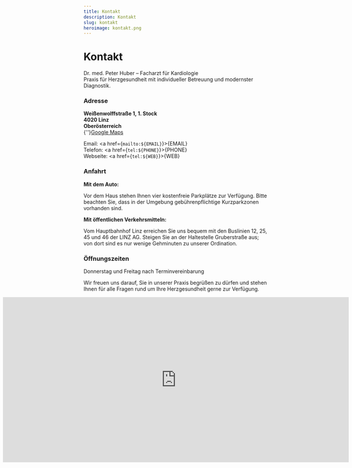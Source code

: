 ```yaml
---
title: Kontakt
description: Kontakt
slug: kontakt
heroimage: kontakt.png
---
```



# Kontakt

Dr. med. Peter Huber – Facharzt für Kardiologie  
Praxis für Herzgesundheit mit individueller Betreuung und modernster Diagnostik.

### Adresse

**Weißenwolffstraße 1, 1. Stock  
4020 Linz  
Oberösterreich**  
{''}<a href="https://maps.app.goo.gl/USqswJky77wg3Hms7">Google Maps</a>

Email: <a href={`mailto:${EMAIL}`}>{EMAIL}</a>  
Telefon: <a href={`tel:${PHONE}`}>{PHONE}</a>  
Webseite: <a href={`tel:${WEB}`}>{WEB}</a>

### Anfahrt

**Mit dem Auto:**

Vor dem Haus stehen Ihnen vier kostenfreie Parkplätze zur Verfügung. Bitte beachten Sie, dass in der Umgebung gebührenpflichtige Kurzparkzonen vorhanden sind.

**Mit öffentlichen Verkehrsmitteln:**

Vom Hauptbahnhof Linz erreichen Sie uns bequem mit den Buslinien 12, 25, 45 und 46 der LINZ AG. Steigen Sie an der Haltestelle Gruberstraße aus; von dort sind es nur wenige Gehminuten zu unserer Ordination.

### Öffnungszeiten

Donnerstag und Freitag nach Terminvereinbarung

<LinkButton href="/termin-buchen" text="Termin buchen" />

Wir freuen uns darauf, Sie in unserer Praxis begrüßen zu dürfen und stehen Ihnen für alle Fragen rund um Ihre Herzgesundheit gerne zur Verfügung.

<iframe
  src="https://www.google.com/maps/embed?pb=!1m18!1m12!1m3!1d4896.724904683261!2d14.296769977625896!3d48.303303039607634!2m3!1f0!2f0!3f0!3m2!1i1024!2i768!4f13.1!3m3!1m2!1s0x47739748b1bec515%3A0xfaae8ab5c343c89a!2sWei%C3%9Fenwolffstra%C3%9Fe%201%2C%204020%20Linz!5e1!3m2!1sen!2sat!4v1735626351550!5m2!1sen!2sat"
  style="width: calc(100vw - 17px); position: relative; left: 0; border: 0; margin-bottom: -5px; margin-left: calc((100vw - 100%) / -2 + 8px)"
  height="450"
  allowfullscreen=""
  loading="lazy"
  referrerpolicy="no-referrer-when-downgrade"
></iframe>
